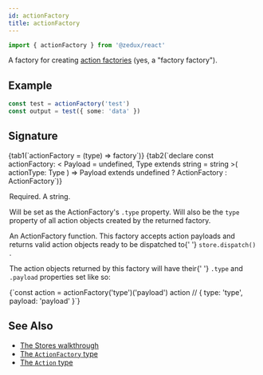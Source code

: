 ```yaml
---
id: actionFactory
title: actionFactory
---
```



```ts
import { actionFactory } from '@zedux/react'
```

A factory for creating [action factories](../types/ActionFactory) (yes, a "factory factory").

## Example

```ts live resultVar=output
const test = actionFactory('test')
const output = test({ some: 'data' })
```

## Signature

<Tabs>
  {tab1(`actionFactory = (type) => factory`)}
  {tab2(`declare const actionFactory: <
  Payload = undefined,
  Type extends string = string
>(
  actionType: Type
) => Payload extends undefined
  ? ActionFactory<undefined, Type>
  : ActionFactory<Payload, Type>`)}
</Tabs>

<Legend>
  <Item name="type">
    <p>Required. A string.</p>
    <p>
      Will be set as the ActionFactory's <code>.type</code> property. Will also
      be the <code>type</code> property of all action objects created by the
      returned factory.
    </p>
  </Item>
  <Item name="Returns">
    <p>
      An <Link to="../types/ActionFactory">ActionFactory</Link> function. This
      factory accepts action payloads and returns valid action objects ready to
      be dispatched to{' '}
      <Link to="../classes/Store#dispatch">
        <code>store.dispatch()</code>
      </Link>
      .
    </p>
    <p>
      The action objects returned by this factory will have their{' '}
      <code>.type</code> and <code>.payload</code> properties set like so:
    </p>
    <Ts>{`const action = actionFactory('type')('payload')
action // { type: 'type', payload: 'payload' }`}</Ts>
  </Item>
</Legend>

## See Also

- [The Stores walkthrough](../../walkthrough/stores)
- [The `ActionFactory` type](../types/ActionFactory)
- [The `Action` type](../types/Action)
